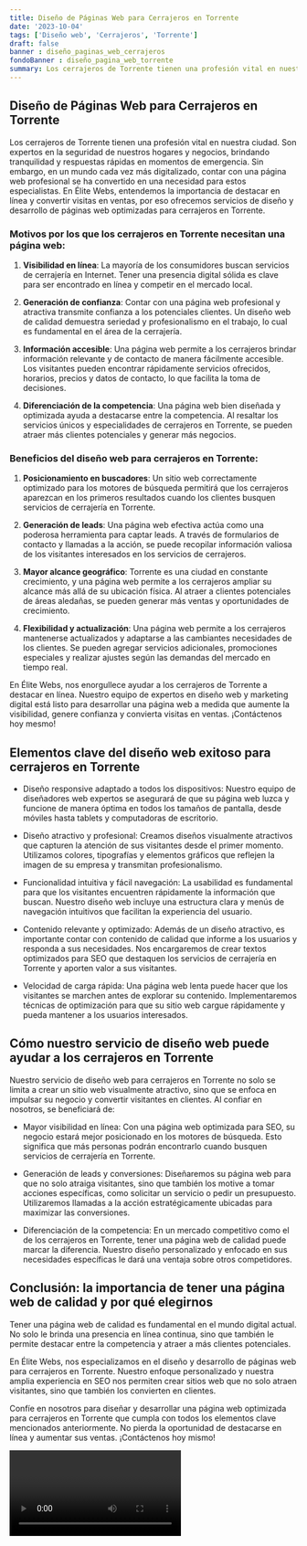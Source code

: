 ```yaml
---
title: Diseño de Páginas Web para Cerrajeros en Torrente
date: '2023-10-04'
tags: ['Diseño web', 'Cerrajeros', 'Torrente']
draft: false
banner : diseño_paginas_web_cerrajeros
fondoBanner : diseño_pagina_web_torrente
summary: Los cerrajeros de Torrente tienen una profesión vital en nuestra ciudad. Son expertos en la seguridad de nuestros hogares y negocios, brindando tranquilidad y respuestas rápidas en momentos de emergencia. Sin embargo, en un mundo cada vez más digitalizado, contar con una página web profesional se ha convertido en una necesidad para estos especialistas. En Élite Webs, entendemos la importancia de destacar en línea y convertir visitas en ventas, por eso ofrecemos servicios de diseño y desarrollo de páginas web optimizadas para cerrajeros en Torrente.
---
```


## Diseño de Páginas Web para Cerrajeros en Torrente

Los cerrajeros de Torrente tienen una profesión vital en nuestra ciudad. Son expertos en la seguridad de nuestros hogares y negocios, brindando tranquilidad y respuestas rápidas en momentos de emergencia. Sin embargo, en un mundo cada vez más digitalizado, contar con una página web profesional se ha convertido en una necesidad para estos especialistas. En Élite Webs, entendemos la importancia de destacar en línea y convertir visitas en ventas, por eso ofrecemos servicios de diseño y desarrollo de páginas web optimizadas para cerrajeros en Torrente.

### Motivos por los que los cerrajeros en Torrente necesitan una página web:

1. **Visibilidad en línea**: La mayoría de los consumidores buscan servicios de cerrajería en Internet. Tener una presencia digital sólida es clave para ser encontrado en línea y competir en el mercado local.

2. **Generación de confianza**: Contar con una página web profesional y atractiva transmite confianza a los potenciales clientes. Un diseño web de calidad demuestra seriedad y profesionalismo en el trabajo, lo cual es fundamental en el área de la cerrajería.

3. **Información accesible**: Una página web permite a los cerrajeros brindar información relevante y de contacto de manera fácilmente accesible. Los visitantes pueden encontrar rápidamente servicios ofrecidos, horarios, precios y datos de contacto, lo que facilita la toma de decisiones.

4. **Diferenciación de la competencia**: Una página web bien diseñada y optimizada ayuda a destacarse entre la competencia. Al resaltar los servicios únicos y especialidades de cerrajeros en Torrente, se pueden atraer más clientes potenciales y generar más negocios.

### Beneficios del diseño web para cerrajeros en Torrente:

1. **Posicionamiento en buscadores**: Un sitio web correctamente optimizado para los motores de búsqueda permitirá que los cerrajeros aparezcan en los primeros resultados cuando los clientes busquen servicios de cerrajería en Torrente.

2. **Generación de leads**: Una página web efectiva actúa como una poderosa herramienta para captar leads. A través de formularios de contacto y llamadas a la acción, se puede recopilar información valiosa de los visitantes interesados en los servicios de cerrajeros.

3. **Mayor alcance geográfico**: Torrente es una ciudad en constante crecimiento, y una página web permite a los cerrajeros ampliar su alcance más allá de su ubicación física. Al atraer a clientes potenciales de áreas aledañas, se pueden generar más ventas y oportunidades de crecimiento.

4. **Flexibilidad y actualización**: Una página web permite a los cerrajeros mantenerse actualizados y adaptarse a las cambiantes necesidades de los clientes. Se pueden agregar servicios adicionales, promociones especiales y realizar ajustes según las demandas del mercado en tiempo real.

En Élite Webs, nos enorgullece ayudar a los cerrajeros de Torrente a destacar en línea. Nuestro equipo de expertos en diseño web y marketing digital está listo para desarrollar una página web a medida que aumente la visibilidad, genere confianza y convierta visitas en ventas. ¡Contáctenos hoy mesmo!

<GifSeo />

<Cta />

## Elementos clave del diseño web exitoso para cerrajeros en Torrente

- Diseño responsive adaptado a todos los dispositivos: Nuestro equipo de diseñadores web expertos se asegurará de que su página web luzca y funcione de manera óptima en todos los tamaños de pantalla, desde móviles hasta tablets y computadoras de escritorio.

- Diseño atractivo y profesional: Creamos diseños visualmente atractivos que capturen la atención de sus visitantes desde el primer momento. Utilizamos colores, tipografías y elementos gráficos que reflejen la imagen de su empresa y transmitan profesionalismo.

- Funcionalidad intuitiva y fácil navegación: La usabilidad es fundamental para que los visitantes encuentren rápidamente la información que buscan. Nuestro diseño web incluye una estructura clara y menús de navegación intuitivos que facilitan la experiencia del usuario.

- Contenido relevante y optimizado: Además de un diseño atractivo, es importante contar con contenido de calidad que informe a los usuarios y responda a sus necesidades. Nos encargaremos de crear textos optimizados para SEO que destaquen los servicios de cerrajería en Torrente y aporten valor a sus visitantes.

- Velocidad de carga rápida: Una página web lenta puede hacer que los visitantes se marchen antes de explorar su contenido. Implementaremos técnicas de optimización para que su sitio web cargue rápidamente y pueda mantener a los usuarios interesados.

## Cómo nuestro servicio de diseño web puede ayudar a los cerrajeros en Torrente

Nuestro servicio de diseño web para cerrajeros en Torrente no solo se limita a crear un sitio web visualmente atractivo, sino que se enfoca en impulsar su negocio y convertir visitantes en clientes. Al confiar en nosotros, se beneficiará de:

- Mayor visibilidad en línea: Con una página web optimizada para SEO, su negocio estará mejor posicionado en los motores de búsqueda. Esto significa que más personas podrán encontrarlo cuando busquen servicios de cerrajería en Torrente.

- Generación de leads y conversiones: Diseñaremos su página web para que no solo atraiga visitantes, sino que también los motive a tomar acciones específicas, como solicitar un servicio o pedir un presupuesto. Utilizaremos llamadas a la acción estratégicamente ubicadas para maximizar las conversiones.

- Diferenciación de la competencia: En un mercado competitivo como el de los cerrajeros en Torrente, tener una página web de calidad puede marcar la diferencia. Nuestro diseño personalizado y enfocado en sus necesidades específicas le dará una ventaja sobre otros competidores.

## Conclusión: la importancia de tener una página web de calidad y por qué elegirnos

Tener una página web de calidad es fundamental en el mundo digital actual. No solo le brinda una presencia en línea continua, sino que también le permite destacar entre la competencia y atraer a más clientes potenciales.

En Élite Webs, nos especializamos en el diseño y desarrollo de páginas web para cerrajeros en Torrente. Nuestro enfoque personalizado y nuestra amplia experiencia en SEO nos permiten crear sitios web que no solo atraen visitantes, sino que también los convierten en clientes.

Confíe en nosotros para diseñar y desarrollar una página web optimizada para cerrajeros en Torrente que cumpla con todos los elementos clave mencionados anteriormente. No pierda la oportunidad de destacarse en línea y aumentar sus ventas. ¡Contáctenos hoy mismo!

<Video />

<CtaBot job='Cerrajeros' city='Torrente'/>

<Gmaps query='Torrente+españa+maps' />